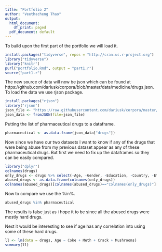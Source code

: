 ```yaml
---
title: "Portfolio 2"
author: "Veethacheng Thao"
output:
  html_document:
    df_print: paged
  pdf_document: default
---
```


To build upon the first part of the portfolio we will load it.
```r
install.packages("tidyverse", repos = "http://cran.us.r-project.org")
library("tidyverse")
library("knitr")
purl("portfolio.Rmd", output = "part1.r")
source("part1.r")
```

The new source of data will now be json which can be found at https://github.com/dariusk/corpora/blob/master/data/medicine/drugs.json.
To load the data we use rjson package.
```r
install.packages("rjson")
library("rjson")
json_file <- "https://raw.githubusercontent.com/dariusk/corpora/master/data/medicine/drugs.json"
json_data <- fromJSON(file=json_file)
```

Putting the list of pharmaceutical drugs to a dataframe.
```r
pharmaceutical <- as.data.frame(json_data["drugs"])
```

Now since we have our two datasets I want to know if any of the drugs that were being abuse from my previous dataset appear as any of these pharmaceutical drugs.
But first we need to fix up the dataframes so they can be easily compared.
```r
library("dplyr")
colnames(drugs)
only_drugs <- drugs %>% select(-Age, -Gender, -Education, -Country, -Ethnicity)
abused_drugs <- as.data.frame(colnames(only_drugs))
colnames(abused_drugs)[colnames(abused_drugs)=="colnames(only_drugs)"] <- "abused_drug"
```
Now to compare we use the %in%.
```r
abused_drugs %in% pharmaceutical
```
The results is false just as i hope it to be since all the abused drugs were mostly hard drugs.

Next it would be interesting to see if age has any correlation into using some of these hard drugs.
```r
ll <- lm(data = drugs, Age ~ Coke + Meth + Crack + Mushrooms)
summary(ll)
```